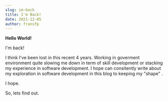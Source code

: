 ```yaml
---
slug: im-back
title: I'm Back!
date: 2021-12-05
author: fransfp
---
```

**Hello World!**

I'm back! 

I think I've been lost in this recent 4 years. Working in goverment environment quite slowing me down in term of skill development or stacking my experience in software development. I hope can consitently write about my exploration in software development in this blog to keeping my "shape" .

I hope.

So, lets find out.